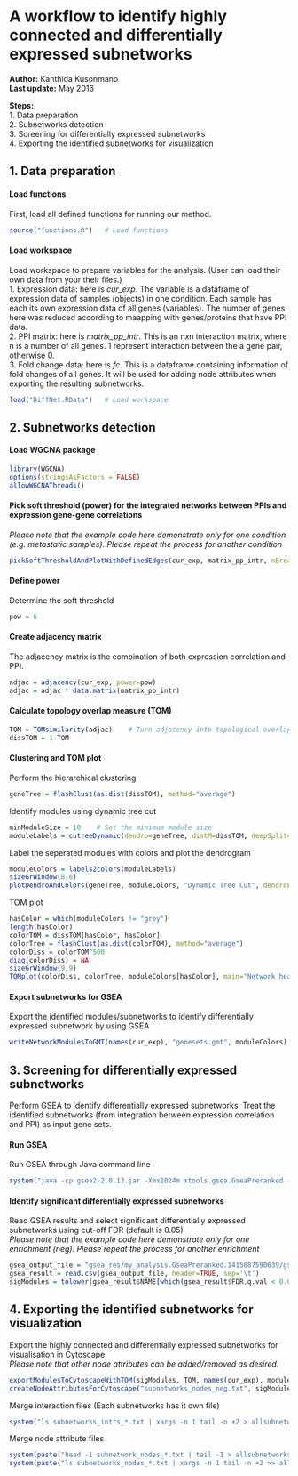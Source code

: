 A workflow to identify highly connected and differentially expressed subnetworks
========================================================
**Author:** Kanthida Kusonmano  
**Last update:** May 2016

**Steps:**  
1. Data preparation  
2. Subnetworks detection  
3. Screening for differentially expressed subnetworks  
4. Exporting the identified subnetworks for visualization
 
1. Data preparation
-------------------------------------------------------

#### Load functions
First, load all defined functions for running our method.
```r
source("functions.R")   # Load functions
```

#### Load workspace
Load workspace to prepare variables for the analysis. (User can load their own data from your their files.)  
1. Expression data: here is *cur_exp*. The variable is a dataframe of expression data of samples (objects) in one condition. Each sample has each its own expression data of all genes (variables). The number of genes here was reduced according to maapping with genes/proteins that have PPI data.  
2. PPI matrix: here is *matrix_pp_intr*. This is an n*x*n interaction matrix, where n is a number of all genes. 1 represent interaction between the a gene pair, otherwise 0.  
3. Fold change data: here is *fc*. This is a dataframe containing information of fold changes of all genes. It will be used for adding node attributes when exporting the resulting subnetworks.  
```r
load("DiffNet.RData")   # Load workspace
```
  
2. Subnetworks detection
-------------------------------------------------------
  
#### Load WGCNA package 
```r
library(WGCNA)
options(stringsAsFactors = FALSE)
allowWGCNAThreads()
```
  
#### Pick soft threshold (power) for the integrated networks between PPIs and expression gene-gene correlations 
*Please note that the example code here demonstrate only for one condition (e.g. metastatic samples). Please repeat the process for another condition*
```r
pickSoftThresholdAndPlotWithDefinedEdges(cur_exp, matrix_pp_intr, nBreaks=8)
```
   
#### Define power 
Determine the soft threshold 
```r
pow = 6 
```
  
#### Create adjacency matrix
The adjacency matrix is the combination of both expression correlation and PPI. 
```r
adjac = adjacency(cur_exp, power=pow)
adjac = adjac * data.matrix(matrix_pp_intr)
```

#### Calculate topology overlap measure (TOM)
```r
TOM = TOMsimilarity(adjac)    # Turn adjacency into topological overlap
dissTOM = 1-TOM
```

#### Clustering and TOM plot
Perform the hierarchical clustering
```r
geneTree = flashClust(as.dist(dissTOM), method="average")
```

Identify modules using dynamic tree cut
```r
minModuleSize = 10	  # Set the minimum module size
moduleLabels = cutreeDynamic(dendro=geneTree, distM=dissTOM, deepSplit=2, pamRespectsDendro=FALSE, minClusterSize=minModuleSize)
```

Label the seperated modules with colors and plot the dendrogram
```r
moduleColors = labels2colors(moduleLabels)
sizeGrWindow(8,6)
plotDendroAndColors(geneTree, moduleColors, "Dynamic Tree Cut", dendroLabels = FALSE, hang = 0.03, addGuide = TRUE, guideHang = 0.05, main = "Gene dendrogram and module colors")
```

TOM plot
```r
hasColor = which(moduleColors != "grey") 
length(hasColor)
colorTOM = dissTOM[hasColor, hasColor]
colorTree = flashClust(as.dist(colorTOM), method="average")
colorDiss = colorTOM^500
diag(colorDiss) = NA
sizeGrWindow(9,9)
TOMplot(colorDiss, colorTree, moduleColors[hasColor], main="Network heatmap plot, color genes")
```

#### Export subnetworks for GSEA
Export the identified modules/subnetworks to identify differentially expressed subnetwork by using GSEA
```r
writeNetworkModulesToGMT(names(cur_exp), "genesets.gmt", moduleColors)
```


3. Screening for differentially expressed subnetworks
-------------------------------------------------------

Perform GSEA to identify differentially expressed subnetworks. Treat the identified subnetworks (from integration between expression correlation and PPI) as input gene sets.  

#### Run GSEA
Run GSEA through Java command line
```r
system("java -cp gsea2-2.0.13.jar -Xmx1024m xtools.gsea.GseaPreranked -gmx genesets.gmt -rnk sam_res.rnk -collapse false -set_max 500 -set_min 10 -out gsea_res -plot_top_x 50")
```

#### Identify significant differentially expressed subnetworks
Read GSEA results and select significant differentially expressed subnetworks using cut-off FDR (default is 0.05)  
*Please note that the example code here demonstrate only for one enrichment (neg). Please repeat the process for another enrichment*
```r
gsea_output_file = "gsea_res/my_analysis.GseaPreranked.1415887590639/gsea_report_for_na_neg_1415887590639.xls"   # GSEA result file
gsea_result = read.csv(gsea_output_file, header=TRUE, sep='\t')
sigModules = tolower(gsea_result$NAME[which(gsea_result$FDR.q.val < 0.05 & gsea_result$NAME != "GREY")])
```


4. Exporting the identified subnetworks for visualization 
-------------------------------------------------------

Export the highly connected and differentially expressed subnetworks for visualisation in Cytoscape  
*Please note that other node attributes can be added/removed as desired.*
```r
exportModulesToCytoscapeWithTOM(sigModules, TOM, names(cur_exp), moduleColors, "subnetworks_intrs_neg") # Export interactions
createNodeAttributesForCytoscape("subnetworks_nodes_neg.txt", sigModules, fc, "gsea_res/my_analysis.GseaPreranked.1415887590639", "neg")  # Export nodes with their attributes
```

Merge interaction files (Each subnetworks has it own file)
```r
system("ls subnetworks_intrs_*.txt | xargs -n 1 tail -n +2 > allsubnetworks_intrs.txt")
```

Merge node attribute files
```r
system(paste("head -1 subnetwork_nodes_*.txt | tail -1 > allsubnetworks_nodes.txt", sep=""))
system(paste("ls subnetworks_nodes_*.txt | xargs -n 1 tail -n +2 >> allsubnetworks_nodes.txt", sep=""))
```
